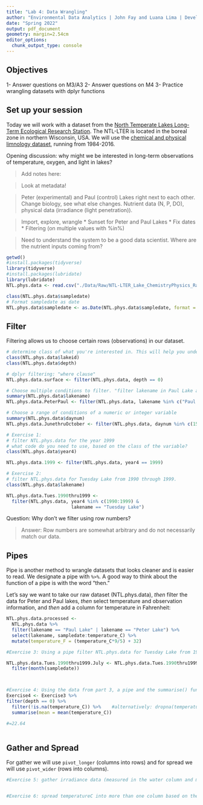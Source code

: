 ```yaml
---
title: "Lab 4: Data Wrangling"
author: "Environmental Data Analytics | John Fay and Luana Lima | Developed by Kateri Salk"
date: "Spring 2022"
output: pdf_document
geometry: margin=2.54cm
editor_options: 
  chunk_output_type: console
---
```


## Objectives
1- Answer questions on M3/A3
2- Answer questions on M4
3- Practice wrangling datasets with dplyr functions

## Set up your session

Today we will work with a dataset from the [North Temperate Lakes Long-Term Ecological Research Station](https://lter.limnology.wisc.edu/about/overview). The NTL-LTER is located in the boreal zone in northern Wisconsin, USA. We will use the [chemical and physical limnology dataset](https://lter.limnology.wisc.edu/content/cascade-project-north-temperate-lakes-lter-core-data-physical-and-chemical-limnology-1984), running from 1984-2016. 

Opening discussion: why might we be interested in long-term observations of temperature, oxygen, and light in lakes?

> Add notes here: 

>Look at metadata!

> Peter (experimental) and Paul (control) Lakes right next to each other. Change biology, see what else changes. Nutrient data (N, P, DO), physical data (irradiance (light penetration)). 

>Import, explore, wrangle
* Sunset for Peter and Paul Lakes
* Fix dates
* Filtering (on multiple values with %in%)

>Need to understand the system to be a good data scientist. Where are the nutrient inputs coming from?

```r
getwd()
#install.packages(tidyverse)
library(tidyverse)
#install.packages(lubridate)
library(lubridate)
NTL.phys.data <- read.csv("./Data/Raw/NTL-LTER_Lake_ChemistryPhysics_Raw.csv", stringsAsFactors = TRUE)

class(NTL.phys.data$sampledate)
# Format sampledate as date
NTL.phys.data$sampledate <- as.Date(NTL.phys.data$sampledate, format = "%m/%d/%y")
```


## Filter

Filtering allows us to choose certain rows (observations) in our dataset.

```r
# determine class of what you're interested in. This will help you understand what kind of filtering clause to use. Ex. numbers & characters can use "%in%"
class(NTL.phys.data$lakeid)
class(NTL.phys.data$depth)

# dplyr filtering: "where clause"
NTL.phys.data.surface <- filter(NTL.phys.data, depth == 0)

# Choose multiple conditions to filter. "filter lakename in Paul Lake and Peter Lake"
summary(NTL.phys.data$lakename)
NTL.phys.data.PeterPaul <- filter(NTL.phys.data, lakename %in% c("Paul Lake", "Peter Lake"))

# Choose a range of conditions of a numeric or integer variable
summary(NTL.phys.data$daynum)
NTL.phys.data.JunethruOctober <- filter(NTL.phys.data, daynum %in% c(152:304))

# Exercise 1: 
# filter NTL.phys.data for the year 1999
# what code do you need to use, based on the class of the variable?
class(NTL.phys.data$year4)

NTL.phys.data.1999 <- filter(NTL.phys.data, year4 == 1999)

# Exercise 2: 
# filter NTL.phys.data for Tuesday Lake from 1990 through 1999.
class(NTL.phys.data$lakename)

NTL.phys.data.Tues.1990thru1999 <-
  filter(NTL.phys.data, year4 %in% c(1990:1999) &
                        lakename == "Tuesday Lake")
```
Question: Why don't we filter using row numbers?

> Answer: Row numbers are somewhat arbitrary and do not necessarily match our data. 

## Pipes

Pipe is another method to wrangle datasets that looks cleaner and is easier to read.  We designate a pipe with `%>%`. A good way to think about the function of a pipe is with the word "then." 

Let's say we want to take our raw dataset (NTL.phys.data), *then* filter the data for Peter and Paul lakes, *then* select temperature and observation information, and *then* add a column for temperature in Fahrenheit: 

```r
NTL.phys.data.processed <- 
  NTL.phys.data %>%
  filter(lakename == "Paul Lake" | lakename == "Peter Lake") %>%
  select(lakename, sampledate:temperature_C) %>%
  mutate(temperature_F = (temperature_C*9/5) + 32)

#Exercise 3: Using a pipe filter NTL.phys.data for Tuesday Lake from 1990 through 1999 only for July 

NTL.phys.data.Tues.1990thru1999.July <- NTL.phys.data.Tues.1990thru1999 %<%
  filter(month(sampledate))



#Exercise 4: Using the data from part 3, a pipe and the summarise() function find the mean surface temperature (hints: you will need to add another filter for depth==0). Make sure you eliminate NAs before computing the means
Exercise4 <- Exercise3 %>% 
filter(depth == 0) %>% 
  filter(!is.na(temperature_C)) %>%    #alternatively: dropna(temperature_C)
  summarise(mean = mean(temperature_C))

#=22.64
  
```

## Gather and Spread

For gather we will use `pivot_longer` (columns into rows) and for spread we will use `pivot_wider` (rows into columns). 

```r
#Exercise 5: gather irradiance data (measured in the water column and measured on the deck of the sampling boat) into one column using pivot_longer


#Exercise 6: spread temperatureC into more than one column based on the depth

```

